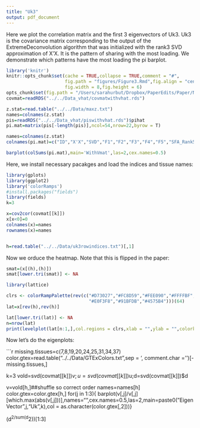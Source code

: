```yaml
---
title: "Uk3"
output: pdf_document
---
```

Here we plot the correlation matrix and the first 3 eigenvectors of Uk3.
Uk3 is the covariance matrix corresponding to the output of the ExtremeDeconvolution algorithm that was initialized with the rank3 SVD approximation of X'X. It is the pattern of sharing with the most loading. We demonstrate which patterns have the most loading the pi barplot.

```r
library('knitr')
knitr::opts_chunk$set(cache = TRUE,collapse = TRUE,comment = "#",
                      fig.path = "figures/Figure3.Rmd",fig.align = "center",
                      fig.width = 8,fig.height = 6) 
opts_chunk$set(fig.path = "/Users/sarahurbut/Dropbox/PaperEdits/Paper/NGRevision/Figureswithres/") 
covmat=readRDS("../../Data_vhat/covmatwithvhat.rds")

z.stat=read.table("../../Data/maxz.txt")
names=colnames(z.stat)
pis=readRDS("../../Data_vhat/piswithvhat.rds")$pihat
pi.mat=matrix(pis[-length(pis)],ncol=54,nrow=22,byrow = T)

names=colnames(z.stat)
colnames(pi.mat)=c("ID","X'X","SVD","F1","F2","F3","F4","F5","SFA_Rank5",c(names,"ALL"))

barplot(colSums(pi.mat),main='WithVmat',las=2,cex.names=0.5)
```

Here, we install necessary pacakges and load the indices and tissue names:

```r
library(gplots)
library(ggplot2)
library('colorRamps')
#install.packages("fields")
library(fields)
k=3

x=cov2cor(covmat[[k]])
x[x<0]=0
colnames(x)=names
rownames(x)=names


h=read.table("../../Data/uk3rowindices.txt")[,1]
```

Now we orduce the heatmap. Note that this is flipped in the paper:

```r

smat=(x[(h),(h)])
smat[lower.tri(smat)] <- NA

library(lattice)

clrs <- colorRampPalette(rev(c("#D73027","#FC8D59","#FEE090","#FFFFBF",
                               "#E0F3F8","#91BFDB","#4575B4")))(64)
lat=x[rev(h),rev(h)]

lat[lower.tri(lat)] <- NA
n=nrow(lat)
print(levelplot(lat[n:1,],col.regions = clrs,xlab = "",ylab = "",colorkey = TRUE,at=seq(0,1,length.out=64)))

```

Now let's do the eigenplots:

```r
missing.tissues=c(7,8,19,20,24,25,31,34,37)
color.gtex=read.table("../../Data/GTExColors.txt",sep = '\t', comment.char = '')[-missing.tissues,]

k=3
vold=svd(covmat[[k]])$v;u=svd(covmat[[k]])$u;d=svd(covmat[[k]])$d

v=vold[h,]##shuffle so correct order
names=names[h]
color.gtex=color.gtex[h,]
for(j in 1:3){
barplot(v[,j]/v[,j][which.max(abs(v[,j]))],names="",cex.names=0.5,las=2,main=paste0("EigenVector",j,"Uk",k),col = as.character(color.gtex[,2]))}

(d^2/sum(d^2))[1:3]
